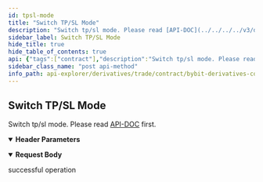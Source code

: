 ```yaml
---
id: tpsl-mode
title: "Switch TP/SL Mode"
description: "Switch tp/sl mode. Please read [API-DOC](../../../../v3/derivatives/rest-contract/position/tpsl-mode#) first."
sidebar_label: Switch TP/SL Mode
hide_title: true
hide_table_of_contents: true
api: {"tags":["contract"],"description":"Switch tp/sl mode. Please read [API-DOC](../../../../v3/derivatives/rest-contract/position/tpsl-mode#) first.","operationId":"tpsl-mode","parameters":[{"name":"apiKey","in":"header","description":"If not input, the default one will be used","required":false,"schema":{"type":"string"}},{"name":"secret","in":"header","description":"If not input, the default one will be used","required":false,"schema":{"type":"string"}}],"responses":{"200":{"description":"successful operation"}},"requestBody":{"content":{"application/json":{"schema":{"type":"object","properties":{"symbol":{"type":"string","description":"Symbol name"},"tpSlMode":{"type":"string","description":"Full=full position TP/SL, Partial=partial mode tp/sl","enum":["Full","Partial"],"example":"Full"}},"required":["symbol","tpSlMode"]}}}},"method":"post","path":"/contract/v3/private/position/switch-tpsl-mode","servers":[{"url":"https://api-testnet.bybit.com","description":"Testnet server"}],"jsonRequestBodyExample":{"symbol":"string","tpSlMode":"Full"},"info":{"description":"Collection of derivatives - contract v3 Restul API, which covers USDT Perpetual, USDC Perpetual, Inverse Perpetual, Inverse Future and Option.\n","version":"3.0.0","title":"Bybit derivatives contract explorer"},"postman":{"name":"Switch TP/SL Mode","description":{"content":"Switch tp/sl mode. Please read [API-DOC](../../../../v3/derivatives/rest-contract/position/tpsl-mode#) first.","type":"text/plain"},"url":{"path":["contract","v3","private","position","switch-tpsl-mode"],"host":["{{baseUrl}}"],"query":[],"variable":[]},"header":[{"disabled":false,"description":{"content":"If not input, the default one will be used","type":"text/plain"},"key":"apiKey","value":""},{"disabled":false,"description":{"content":"If not input, the default one will be used","type":"text/plain"},"key":"secret","value":""},{"key":"Content-Type","value":"application/json"}],"method":"POST","body":{"mode":"raw","raw":"\"\"","options":{"raw":{"language":"json"}}}}}
sidebar_class_name: "post api-method"
info_path: api-explorer/derivatives/trade/contract/bybit-derivatives-contract-explorer
---
```



## Switch TP/SL Mode



Switch tp/sl mode. Please read [API-DOC](../../../../v3/derivatives/rest-contract/position/tpsl-mode#) first.

<details style={{"marginBottom":"1rem"}} data-collapsed={false} open={true}><summary style={{}}><strong>Header Parameters</strong></summary><div><ul><ParamsItem className={"paramsItem"} param={{"name":"apiKey","in":"header","description":"If not input, the default one will be used","required":false,"schema":{"type":"string"}}}></ParamsItem><ParamsItem className={"paramsItem"} param={{"name":"secret","in":"header","description":"If not input, the default one will be used","required":false,"schema":{"type":"string"}}}></ParamsItem></ul></div></details><MimeTabs><TabItem label={"application/json"} value={"application/json-schema"}><details style={{}} data-collapsed={false} open={true}><summary style={{"textAlign":"left"}}><strong>Request Body</strong></summary><div style={{"textAlign":"left","marginLeft":"1rem"}}></div><ul style={{"marginLeft":"1rem"}}><SchemaItem collapsible={false} name={"symbol"} required={true} schemaDescription={"Symbol name"} schemaName={"string"} qualifierMessage={undefined} defaultValue={undefined}></SchemaItem><SchemaItem collapsible={false} name={"tpSlMode"} required={true} schemaDescription={"Full=full position TP/SL, Partial=partial mode tp/sl"} schemaName={"string"} qualifierMessage={"**Possible values:** [`Full`, `Partial`]"} defaultValue={undefined}></SchemaItem></ul></details></TabItem></MimeTabs><div><ApiTabs><TabItem label={"200"} value={"200"}><div>

successful operation

</div><div></div></TabItem></ApiTabs></div>
      